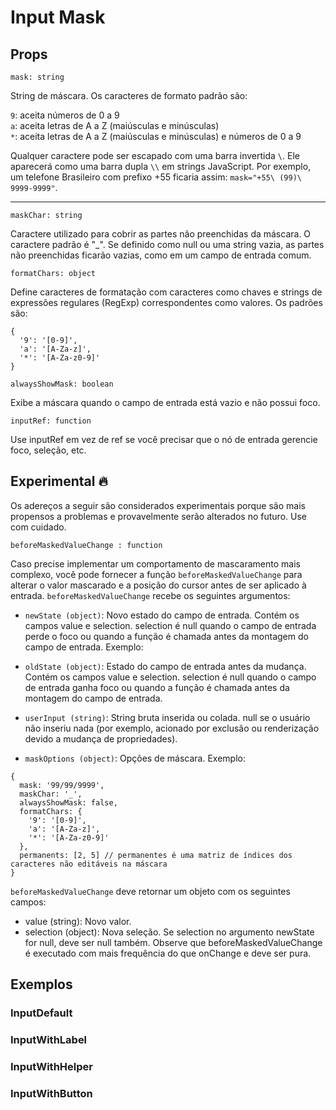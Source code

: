 
<Meta of={InputMaskStories}/>

# Input Mask

## Props

`mask: string`

String de máscara. Os caracteres de formato padrão são:<br/>

`9`: aceita números de 0 a 9<br/>
`a`: aceita letras de A a Z (maiúsculas e minúsculas)<br/>
`*`: aceita letras de A a Z (maiúsculas e minúsculas) e números de 0 a 9<br/>

Qualquer caractere pode ser escapado com uma barra invertida `\`. 
Ele aparecerá como uma barra dupla `\\` em strings JavaScript. Por exemplo, um telefone Brasileiro com prefixo +55 ficaria assim: `mask="+55\ (99)\ 9999-9999"`.

<Canvas />

<hr/>

`maskChar: string`

Caractere utilizado para cobrir as partes não preenchidas da máscara. O caractere padrão é "_". Se definido como null ou uma string vazia, as partes não preenchidas ficarão vazias, como em um campo de entrada comum.

`formatChars: object`

Define caracteres de formatação com caracteres como chaves e strings de expressões regulares (RegExp) correspondentes como valores. Os padrões são:

```
{
  '9': '[0-9]',
  'a': '[A-Za-z]',
  '*': '[A-Za-z0-9]'
}
```

`alwaysShowMask: boolean`

Exibe a máscara quando o campo de entrada está vazio e não possui foco.

`inputRef: function`

Use inputRef em vez de ref se você precisar que o nó de entrada gerencie foco, seleção, etc.

## Experimental 🔥

Os adereços a seguir são considerados experimentais porque são mais propensos a problemas e provavelmente serão alterados no futuro. Use com cuidado.

`beforeMaskedValueChange : function`

Caso precise implementar um comportamento de mascaramento mais complexo, você pode fornecer a função `beforeMaskedValueChange` para alterar o valor mascarado e a posição do cursor antes de ser aplicado à entrada. `beforeMaskedValueChange` recebe os seguintes argumentos:

* `newState (object)`: Novo estado do campo de entrada. Contém os campos value e selection. selection é null quando o campo de entrada perde o foco ou quando a função é chamada antes da montagem do campo de entrada. Exemplo:

* `oldState (object)`: Estado do campo de entrada antes da mudança. Contém os campos value e selection. selection é null quando o campo de entrada ganha foco ou quando a função é chamada antes da montagem do campo de entrada.

* `userInput (string)`: String bruta inserida ou colada. null se o usuário não inseriu nada (por exemplo, acionado por exclusão ou renderização devido a mudança de propriedades).

* `maskOptions (object)`: Opções de máscara. Exemplo:

```
{
  mask: '99/99/9999',
  maskChar: '_',
  alwaysShowMask: false,
  formatChars: {
    '9': '[0-9]',
    'a': '[A-Za-z]',
    '*': '[A-Za-z0-9]'
  },
  permanents: [2, 5] // permanentes é uma matriz de índices dos caracteres não editáveis ​​na máscara
}
```

`beforeMaskedValueChange` deve retornar um objeto com os seguintes campos:

* value (string): Novo valor.
* selection (object): Nova seleção. Se selection no argumento newState for null, deve ser null também.
Observe que beforeMaskedValueChange é executado com mais frequência do que onChange e deve ser pura.

## Exemplos

### InputDefault
<Canvas/>

### InputWithLabel
<Canvas of={InputWithLabel}/>

### InputWithHelper
<Canvas of={InputWithHelper}/>

### InputWithButton
<Canvas of={InputWithButton}/>